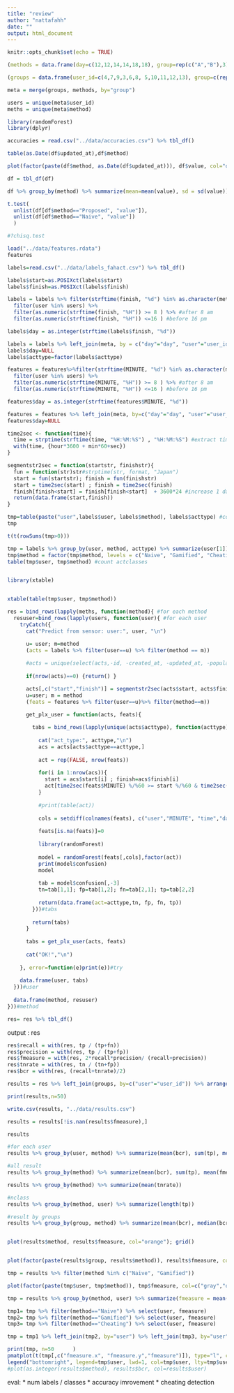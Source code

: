 ```yaml
---
title: "review"
author: "nattafahh"
date: ""
output: html_document
---
```


```r
knitr::opts_chunk$set(echo = TRUE)
```


```r
(methods = data.frame(day=c(12,12,14,14,18,18), group=rep(c("A","B"),3), method=c("Gamified", "Naive","Naive", "Gamified","Cheating","Cheating")))

(groups = data.frame(user_id=c(4,7,9,3,6,8, 5,10,11,12,13), group=c(rep("A",6), rep("B", 5))))

meta = merge(groups, methods, by="group")

users = unique(meta$user_id)
meths = unique(meta$method)

```


```r
library(randomForest)
library(dplyr)

accuracies = read.csv("../data/accuracies.csv") %>% tbl_df()

table(as.Date(df$updated_at),df$method)

plot(factor(paste(df$method, as.Date(df$updated_at))), df$value, col="orange")

df = tbl_df(df)

df %>% group_by(method) %>% summarize(mean=mean(value), sd = sd(value))

t.test(
  unlist(df[df$method=="Proposed", "value"]), 
  unlist(df[df$method=="Naive", "value"])
  )

#?chisq.test

```


```r
load("../data/features.rdata")
features

labels=read.csv("../data/labels_fahact.csv") %>% tbl_df()

labels$start=as.POSIXct(labels$start)
labels$finish=as.POSIXct(labels$finish)

labels = labels %>% filter(strftime(finish, "%d") %in% as.character(meta$day)) %>% 
  filter(user %in% users) %>%
  filter(as.numeric(strftime(finish, "%H")) >= 8 ) %>% #after 8 am
  filter(as.numeric(strftime(finish, "%H")) <=16 ) #before 16 pm

labels$day = as.integer(strftime(labels$finish, "%d"))

labels = labels %>% left_join(meta, by = c("day"="day", "user"="user_id")) #meta join
labels$day=NULL
labels$acttype=factor(labels$acttype)

features = features%>%filter(strftime(MINUTE, "%d") %in% as.character(meta$day)) %>% 
  filter(user %in% users) %>%
  filter(as.numeric(strftime(MINUTE, "%H")) >= 8 ) %>% #after 8 am
  filter(as.numeric(strftime(MINUTE, "%H")) <=16 ) #before 16 pm

features$day = as.integer(strftime(features$MINUTE, "%d"))

features = features %>% left_join(meta, by=c("day"="day", "user"="user_id"))
features$day=NULL


```


```r

time2sec <- function(time){
  time = strptime(strftime(time, "%H:%M:%S") , "%H:%M:%S") #extract time
  with(time, {hour*3600 + min*60+sec})
}

segmentstr2sec = function(startstr, finishstr){
  fun = function(str)str#strptime(str, format, "Japan")
  start = fun(startstr); finish = fun(finishstr)
  start = time2sec(start) ; finish = time2sec(finish)
  finish[finish<start] = finish[finish<start]  + 3600*24 #increase 1 day if finish<start
  return(data.frame(start,finish))
}

```


```r
tmp=table(paste("user",labels$user, labels$method), labels$acttype) #count actclasses
tmp

t(t(rowSums(tmp>0)))

```


```r

tmp = labels %>% group_by(user, method, acttype) %>% summarize(user[1])  
tmp$method = factor(tmp$method, levels = c("Naive", "Gamified", "Cheating"))
table(tmp$user, tmp$method) #count actclasses


library(xtable)


xtable(table(tmp$user, tmp$method))


```


```r
res = bind_rows(lapply(meths, function(method){ #for each method
  resuser=bind_rows(lapply(users, function(user){ #for each user
    tryCatch({
      cat("Predict from sensor: user:", user, "\n")

      u= user; m=method
      (acts = labels %>% filter(user==u) %>% filter(method == m))
    
      #acts = unique(select(acts,-id, -created_at, -updated_at, -population, -memo, act=acttype)
      
      if(nrow(acts)==0) {return() }

      acts[,c("start","finish")] = segmentstr2sec(acts$start, acts$finish)
      u=user; m = method
      (feats = features %>% filter(user==u)%>% filter(method==m)) 

      get_plx_user = function(acts, feats){
        
        tabs = bind_rows(lapply(unique(acts$acttype), function(acttype){ 
          
          cat("act_type:", acttype,"\n")
          acs = acts[acts$acttype==acttype,]
          
          act = rep(FALSE, nrow(feats))
          
          for(i in 1:nrow(acs)){
            start = acs$start[i] ; finish=acs$finish[i]
            act[time2sec(feats$MINUTE) %/%60 >= start %/%60 & time2sec(feats$MINUTE) %/%60<= finish%/%60] = TRUE
          }
          
          #print(table(act))
          
          cols = setdiff(colnames(feats), c("user","MINUTE", "time","day","method","group"))
          
          feats[is.na(feats)]=0
          
          library(randomForest)
          
          model = randomForest(feats[,cols],factor(act)) 
          print(model$confusion)
          model
          
          tab = model$confusion[,-3]
          tn=tab[1,1]; fp=tab[1,2]; fn=tab[2,1]; tp=tab[2,2]
          
          return(data.frame(act=acttype,tn, fp, fn, tp))
        }))#tabs
        
        return(tabs)
      }
      
      tabs = get_plx_user(acts, feats)
      
      cat("OK!","\n")
    
    }, error=function(e)print(e))#try
    
    data.frame(user, tabs)
  }))#user
  
  data.frame(method, resuser)
}))#method

res= res %>% tbl_df()

```

output : res

```r

res$recall = with(res, tp / (tp+fn))
res$precision = with(res, tp / (tp+fp))
res$fmeasure = with(res, 2*recall*precision/ (recall+precision))
res$tnrate = with(res, tn / (tn+fp))
res$bcr = with(res, (recall+tnrate)/2)

results = res %>% left_join(groups, by=c("user"="user_id")) %>% arrange(user)

print(results,n=50)

write.csv(results, "../data/results.csv")

```


```r

results = results[!is.nan(results$fmeasure),]

results

#for each user
results %>% group_by(user, method) %>% summarize(mean(bcr), sum(tp), mean(fmeasure), mean(recall), mean(precision))

#all result
results %>% group_by(method) %>% summarize(mean(bcr), sum(tp), mean(fmeasure), mean(recall), mean(precision))

results %>% group_by(method) %>% summarize(mean(tnrate))

#nclass
results %>% group_by(method, user) %>% summarize(length(tp))

#result by groups
results %>% group_by(group, method) %>% summarize(mean(bcr), median(bcr))



```


```r
plot(results$method, results$fmeasure, col="orange"); grid()


plot(factor(paste(results$group, results$method)), results$fmeasure, col="orange"); grid()

tmp = results %>% filter(method %in% c("Naive", "Gamified"))

plot(factor(paste(tmp$user, tmp$method)), tmp$fmeasure, col=c("gray","orange"), las=3); grid()

tmp = results %>% group_by(method, user) %>% summarize(fmeasure = mean(fmeasure, na.rm=T))  

tmp1= tmp %>% filter(method=="Naive") %>% select(user, fmeasure)
tmp2= tmp %>% filter(method=="Gamified") %>% select(user, fmeasure)
tmp3= tmp %>% filter(method=="Cheating") %>% select(user, fmeasure)

tmp = tmp1 %>% left_join(tmp2, by="user") %>% left_join(tmp3, by="user") 

print(tmp, n=50      )
pmatplot(t(tmp[,c("fmeasure.x", "fmeasure.y","fmeasure")]), type="l", col=tmp$user, lty=tmp$user)
legend("bottomright", legend=tmp$user, lwd=1, col=tmp$user, lty=tmp$user)
#plot(as.integer(results$method), results$bcr, col=results$user)

```

eval:
* num labels / classes
* accuracy imrovement
* cheating detection
